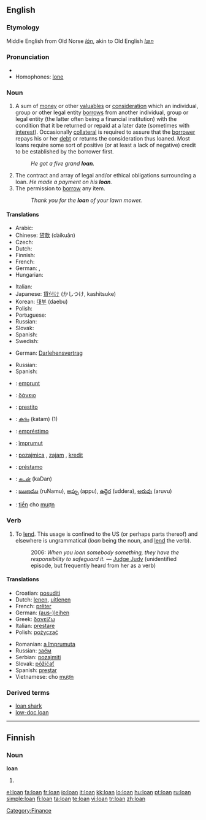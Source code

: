 {{see|loán|loạn}}
==English==

===Etymology===
Middle English from Old Norse ''[[lán]]'', akin to Old English ''[[læn]]''

===Pronunciation===
* {{audio|en-us-loan.ogg|Audio (US)}}
* Homophones: [[lone]]

===Noun===
{{en-noun}}

# A sum of [[money]] or other [[valuables]] or [[consideration]] which an individual, group or other legal entity [[borrow]]s from another individual, group or legal entity (the latter often being a financial institution) with the condition that it be returned or repaid at a later date (sometimes with [[interest]]). Occasionally [[collateral]] is required to assure that the [[borrower]] repays his or her [[debt]] or returns the consideration thus loaned. Most loans require some sort of positive (or at least a lack of negative) credit to be established by the borrower first.
#: ''He got a five grand '''loan'''.''
# The contract and array of legal and/or ethical obligations surrounding a loan. ''He made a payment on his '''loan'''.''
# The permission to [[borrow]] any item.
#: ''Thank you for the '''loan''' of your lawn mower.''

====Translations====
{{trans-top|borrowed sum of money or other valuables}}
* Arabic: {{Arab|[[قرض]]}} {{IPAchar|(qarḍ)}} {{m}}
* Chinese: [[贷款]] (dàikuǎn)
* Czech: {{t|cs|půjčka|f}}
* Dutch: {{t|nl|lening|f}}
* Finnish: {{t|fi|laina}}
* French: {{t|fr|prêt|m}}
* German: {{t|de|Anleihe|f}}, {{t|de|Darlehen|n}}
* Hungarian: {{t|hu|kölcsön}}
{{trans-mid}}
* Italian: {{t|it|prestito|m}}
* Japanese: [[貸付け]] (かしつけ, kashitsuke)
* Korean: [[대부]] (daebu)
* Polish: {{t|pl|pożyczka|f}}
* Portuguese: {{t|pt|empréstimo|m}}
* Russian: {{t|ru|заём|tr=zajóm|m}}
* Slovak: {{t|sk|pôžička|f}}
* Spanish: {{t|es|préstamo|m}}
* Swedish: {{t|sv|lån|c}}
{{trans-bottom}}

{{trans-top|contract and array of legal and/or ethical obligations surrounding a loan}}
* German: [[Darlehensvertrag]] {{m}}
{{trans-mid}}
* Russian: {{t|ru|заём|tr=zajóm|m}}
* Spanish: {{t|es|préstamo|m}}
{{trans-bottom}}

{{trans-top|permission to borrow any item}}
{{trans-mid}}
{{trans-bottom}}

{{checktrans-top}}
* {{ttbc|French}}: [[emprunt]] {{m}}
* {{ttbc|Greek}}: [[δάνειο]] {{n}}
* {{ttbc|Italian}}: [[prestito]] {{m}}
* {{ttbc|Malayalam}}: [[കടം]] (katam) (1)
* {{ttbc|Portuguese}}: [[empréstimo]] {{m}}
{{checktrans-mid}}
* {{ttbc|Romanian}}: [[împrumut]] {{n}}
* {{ttbc|Serbian}}: [[pozajmica]] {{f}}, [[zajam]] {{m}}, [[kredit]] {{m}}
* {{ttbc|Spanish}}: [[préstamo]] {{m}}
* {{ttbc|Tamil}}: [[கடன்]] (kaDan)
* {{ttbc|Telugu}}: [[ఋణము]] (ruNamu), [[అప్పు]] (appu), [[ఉద్దెర]] (uddera), [[అరువు]] (aruvu)
* {{ttbc|Vietnamese}}: [[tiền]] cho [[mượn]]
{{checktrans-bottom}}

===Verb===
{{en-verb|loans|loaning|loaned}}

# {{US}} To [[lend]].  This usage is confined to the US (or perhaps parts thereof) and elsewhere is ungrammatical (''loan'' being the noun, and [[lend]] the verb).
#: 2006: ''When you loan somebody something, they have the responsibility to safeguard it.'' &mdash; [[w:Judge Judy|Judge Judy]] (unidentified episode, but frequently heard from her as a verb)

====Translations====
{{trans-top|to lend}}
* Croatian: [[posuditi]]
* Dutch: [[lenen]], [[uitlenen]]
* French: [[prêter]]
* German: [[(aus-)leihen]]
* Greek: [[δανείζω]]
* Italian: [[prestare]]
* Polish: [[pożyczać]]
{{trans-mid}}
* Romanian: [[a împrumuta]]
* Russian: [[заём]]
* Serbian: [[pozajmiti]]
* Slovak: [[pôžičať]]
* Spanish: [[prestar]]
* Vietnamese: cho [[mượn]]
{{trans-bottom}}

===Derived terms===
* [[loan shark]]
* [[low-doc loan]]

[[Category:Finance]]

----

==Finnish==

===Noun===
'''loan'''

# {{fi-form of|loka|type=noun|case=genitive|pl=singular}}

[[el:loan]]
[[fa:loan]]
[[fr:loan]]
[[io:loan]]
[[it:loan]]
[[kk:loan]]
[[lo:loan]]
[[hu:loan]]
[[pt:loan]]
[[ru:loan]]
[[simple:loan]]
[[fi:loan]]
[[ta:loan]]
[[te:loan]]
[[vi:loan]]
[[tr:loan]]
[[zh:loan]]